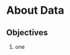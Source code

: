 # About Data {#data}

<!-- 
  TODO Status Text Draft: Checked against the LO Version
-->

## Objectives

1. one
